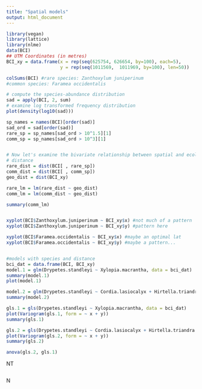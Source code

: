 ```yaml
---
title: "Spatial models"
output: html_document
---
```


```r
library(vegan)
library(lattice)
library(nlme)
data(BCI)
## UTM Coordinates (in metres)
BCI_xy = data.frame(x = rep(seq(625754, 626654, by=100), each=5), 
                    y = rep(seq(1011569,  1011969, by=100), len=50))

colSums(BCI) #rare species: Zanthoxylum juniperinum
#common species: Faramea occidentalis

# compute the species-abundance distribution
sad = apply(BCI, 2, sum)
# examine log transformed frequency distribution
plot(density(log10(sad)))

sp_names = names(BCI)[order(sad)]
sad_ord = sad[order(sad)]
rare_sp = sp_names[sad_ord > 10^1.5][1]
comm_sp = sp_names[sad_ord > 10^3][1]


# Now let's examine the bivariate relationship between spatial and ecological
# distance 
rare_dist = dist(BCI[ , rare_sp])
comm_dist = dist(BCI[ , comm_sp])
geo_dist = dist(BCI_xy)

rare_lm = lm(rare_dist ~ geo_dist)
comm_lm = lm(comm_dist ~ geo_dist)

summary(comm_lm)


xyplot(BCI$Zanthoxylum.juniperinum ~ BCI_xy$x) #not much of a pattern
xyplot(BCI$Zanthoxylum.juniperinum ~ BCI_xy$y) #pattern here

xyplot(BCI$Faramea.occidentalis ~ BCI_xy$x) #maybe an optimal lat
xyplot(BCI$Faramea.occidentalis ~ BCI_xy$y) #maybe a pattern...


#models with species and distance
bci_dat = data.frame(BCI, BCI_xy)
model.1 = glm(Drypetes.standleyi ~ Xylopia.macrantha, data = bci_dat)
summary(model.1)
plot(model.1)

model.2 = glm(Drypetes.standleyi ~ Cordia.lasiocalyx + Hirtella.triandra + Picramnia.latifolia + Quassia.amara + Tabernaemontana.arborea + Trattinnickia.aspera + Xylopia.macrantha, data = BCI)
summary(model.2)

gls.1 = gls(Drypetes.standleyi ~ Xylopia.macrantha, data = bci_dat)
plot(Variogram(gls.1, form = ~ x + y))
summary(gls.1)

gls.2 = gls(Drypetes.standleyi ~ Cordia.lasiocalyx + Hirtella.triandra + Picramnia.latifolia + Quassia.amara + Tabernaemontana.arborea + Trattinnickia.aspera + Xylopia.macrantha, data = bci_dat)
plot(Variogram(gls.2, form = ~ x + y))
summary(gls.2)

anova(gls.2, gls.1)
```

NT

```r

```

N
